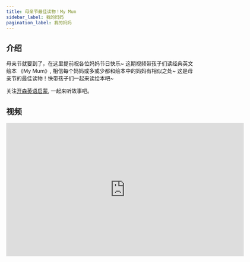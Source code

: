 ```yaml
---
title: 母亲节最佳读物！My Mum
sidebar_label: 我的妈妈
pagination_label: 我的妈妈
---
```


## 介绍

母亲节就要到了，在这里提前祝各位妈妈节日快乐~
这期视频带孩子们读经典英文绘本 《My Mum》, 相信每个妈妈或多或少都和绘本中的妈妈有相似之处~
这是母亲节的最佳读物！快带孩子们一起来读绘本吧~

关注[开森英语启蒙](https://space.bilibili.com/20797715), 一起来听故事吧。

## 视频

<iframe
  src="https://player.bilibili.com/player.html?bvid=BV1qc411K7K6&cid=1&page=1"
  scrolling="no"
  border="0"
  frameborder="no"
  framespacing="0"
  allowfullscreen="true"
  width="640"
  height="360"
></iframe>
